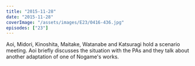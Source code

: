 ```yaml
---
title: "2015-11-28"
date: "2015-11-28"
coverImage: "/assets/images/E23/0416-436.jpg"
episodes: ["23"]
---
```


Aoi, Midori, Kinoshita, Maitake, Watanabe and Katsuragi hold a scenario meeting. Aoi briefly discusses the situation with the PAs and they talk about another adaptation of one of Nogame's works.
